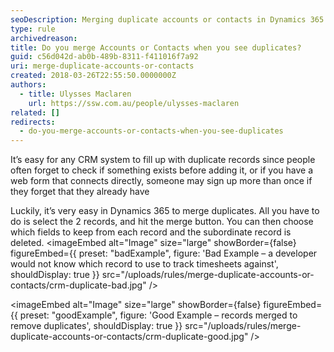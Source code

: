 ```yaml
---
seoDescription: Merging duplicate accounts or contacts in Dynamics 365 removes duplicates and keeps your CRM organized.
type: rule
archivedreason:
title: Do you merge Accounts or Contacts when you see duplicates?
guid: c56d042d-ab0b-489b-8311-f411016f7a92
uri: merge-duplicate-accounts-or-contacts
created: 2018-03-26T22:55:50.0000000Z
authors:
  - title: Ulysses Maclaren
    url: https://ssw.com.au/people/ulysses-maclaren
related: []
redirects:
  - do-you-merge-accounts-or-contacts-when-you-see-duplicates
---
```


It’s easy for any CRM system to fill up with duplicate records since people often forget to check if something exists before adding it, or if you have a web form that connects directly, someone may sign up more than once if they forget that they already have

Luckily, it’s very easy in Dynamics 365 to merge duplicates. All you have to do is select the 2 records, and hit the merge button. You can then choose which fields to keep from each record and the subordinate record is deleted.
<imageEmbed
  alt="Image"
  size="large"
  showBorder={false}
  figureEmbed={{
    preset: "badExample",
    figure: 'Bad Example – a developer would not know which record to use to track timesheets against',
    shouldDisplay: true
  }}
  src="/uploads/rules/merge-duplicate-accounts-or-contacts/crm-duplicate-bad.jpg"
/>

<imageEmbed
  alt="Image"
  size="large"
  showBorder={false}
  figureEmbed={{
    preset: "goodExample",
    figure: 'Good Example – records merged to remove duplicates',
    shouldDisplay: true
  }}
  src="/uploads/rules/merge-duplicate-accounts-or-contacts/crm-duplicate-good.jpg"
/>
